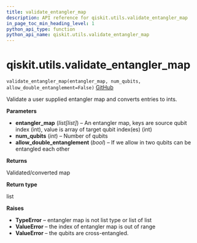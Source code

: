 ```yaml
---
title: validate_entangler_map
description: API reference for qiskit.utils.validate_entangler_map
in_page_toc_min_heading_level: 1
python_api_type: function
python_api_name: qiskit.utils.validate_entangler_map
---
```


# qiskit.utils.validate\_entangler\_map

<span id="qiskit.utils.validate_entangler_map" />

`validate_entangler_map(entangler_map, num_qubits, allow_double_entanglement=False)` [GitHub](https://github.com/qiskit/qiskit/tree/stable/0.17/qiskit/utils/entangler_map.py "view source code")

Validate a user supplied entangler map and converts entries to ints.

**Parameters**

*   **entangler\_map** (*list\[list]*) – An entangler map, keys are source qubit index (int), value is array of target qubit index(es) (int)
*   **num\_qubits** (*int*) – Number of qubits
*   **allow\_double\_entanglement** (*bool*) – If we allow in two qubits can be entangled each other

**Returns**

Validated/converted map

**Return type**

list

**Raises**

*   **TypeError** – entangler map is not list type or list of list
*   **ValueError** – the index of entangler map is out of range
*   **ValueError** – the qubits are cross-entangled.

